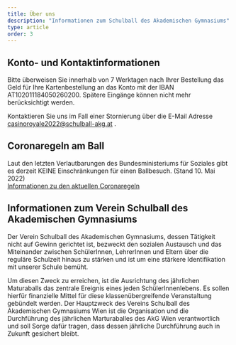 ```yaml
---
title: Über uns
description: "Informationen zum Schulball des Akademischen Gymnasiums"
type: article
order: 3
---
```


## Konto- und Kontaktinformationen

Bitte überweisen Sie innerhalb von 7 Werktagen nach Ihrer Bestellung das Geld für Ihre Kartenbestellung an das Konto mit der IBAN AT102011184050260200. Spätere Eingänge können nicht mehr berücksichtigt werden.

Kontaktieren Sie uns im Fall einer Stornierung über die E-Mail Adresse  
casinoroyale2022@schulball-akg.at .

## Coronaregeln am Ball

Laut den letzten Verlautbarungen des Bundesministeriums für Soziales gibt es derzeit KEINE Einschränkungen für einen Ballbesuch. (Stand 10. Mai 2022)  
[Informationen zu den aktuellen Coronaregeln](https://www.sozialministerium.at/Informationen-zum-Coronavirus/Coronavirus---Aktuelle-Maßnahmen.html#neue-regelungen-ab-dem-16-april-2022)


## Informationen zum Verein Schulball des Akademischen Gymnasiums

Der Verein Schulball des Akademischen Gymnasiums, dessen Tätigkeit nicht auf Gewinn gerichtet ist, bezweckt den sozialen Austausch und das Miteinander zwischen SchülerInnen, LehrerInnen und Eltern über die reguläre Schulzeit hinaus zu stärken und ist um eine stärkere Identifikation mit unserer Schule bemüht.

Um diesen Zweck zu erreichen, ist die Ausrichtung des jährlichen Maturaballs das zentrale Ereignis eines jeden SchülerInnenlebens. Es sollen hierfür finanzielle Mittel für diese klassenübergreifende Veranstaltung gebündelt werden. Der Hauptzweck des Vereins Schulball des Akademischen Gymnasiums Wien ist die Organisation und die Durchführung des jährlichen Marturaballes des AkG Wien verantwortlich und soll Sorge dafür tragen, dass dessen jährliche Durchführung auch in Zukunft gesichert bleibt.
